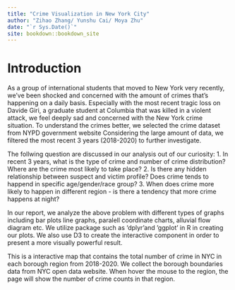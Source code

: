 ```yaml
--- 
title: "Crime Visualization in New York City"
author: "Zihao Zhang/ Yunshu Cai/ Moya Zhu"
date: "`r Sys.Date()`"
site: bookdown::bookdown_site
---
```



# Introduction
As a group of international students that moved to New York very recently, we've been shocked and concerned with the amount of crimes that's happening on a daily basis. Especially with the most recent tragic loss on Davide Giri, a graduate student at Columbia that was killed in a violent attack, we feel deeply sad and concerned with the New York crime situation. To understand the crimes better, we selected the crime dataset from NYPD government website Considering the large amount of data, we filtered the most recent 3 years (2018-2020) to further investigate. 

The follwing question are discussed in our analysis out of our curiosity:
1. In recent 3 years, what is the type of crime and number of crime distribution? Where are the crime most likely to take place?
2. Is there any hidden relationship between suspect and victim profile? Does crime tends to happend in specific age/gender/race group?
3. When does crime more likely to happen in different region - is there a tendency that more crime happens at night?

In our report, we analyze the above problem with different types of graphs including bar plots line graphs, paralell coordinate charts, alluvial flow diagram etc. We utilize package such as 'dplyr'and 'ggplot' in R in creating our plots. We also use D3 to create the interactive component in order to present a more visually powerful result.

This is a interactive map that contains the total number of crime in NYC in each borough region from 2018-2020. We collect the borough boundaries data from NYC open data website. When hover the mouse to the region, the page will show the number of crime counts in that region.
